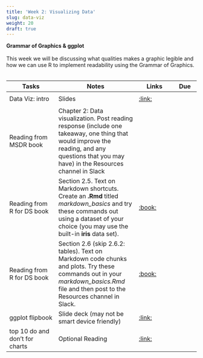 ```yaml
---
title: 'Week 2: Visualizing Data'
slug: data-viz
weight: 20
draft: true
---
```



**Grammar of Graphics & ggplot**\
\
This week we will be discussing what qualities makes a graphic legible and how we can use R to implement readability using the Grammar of Graphics.\
\

| Tasks | Notes | Links | Due |
| -------- | ------------- | ------ | ---- |
| | | | |
| Data Viz: intro | Slides | [:link:](/slides/data-viz-intro.html) | |
| | | | |
| Reading from MSDR book | Chapter 2: Data visualization. Post reading response (include one takeaway, one thing that would improve the reading, and any questions that you may have) in the Resources channel in Slack | | |
|Reading from R for DS book | Section 2.5. Text on Markdown shortcuts. Create an **.Rmd** titled *markdown_basics* and try these commands out using a dataset of your choice (you may use the built-in **iris** data set). |[:book:](https://bookdown.org/yihui/rmarkdown/markdown-syntax.html) | |
|Reading from R for DS book | Section 2.6 (skip 2.6.2: tables). Text on Markdown code chunks and plots. Try these commands out in your *markdown_basics.Rmd* file and then post to the Resources channel in Slack. |[:book:](https://bookdown.org/yihui/rmarkdown/r-code.html) | |
|ggplot flipbook | Slide deck (may not be smart device friendly) |  [:link:](https://evamaerey.github.io/ggplot_flipbook/ggplot_flipbook_xaringan.html#1) | |
|top 10 do and don't for charts | Optional Reading |[:link:](https://guides.lib.uci.edu/datavis/do) | |

